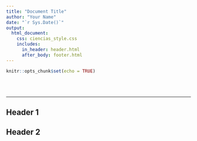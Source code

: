 ```yaml
---
title: "Document Title"
author: "Your Name"
date: "`r Sys.Date()`"
output: 
  html_document:
    css: ciencias_style.css
    includes: 
      in_header: header.html
      after_body: footer.html
---
```


```r
knitr::opts_chunk$set(echo = TRUE)
```

<br><br>

***

## Header 1

## Header 2
